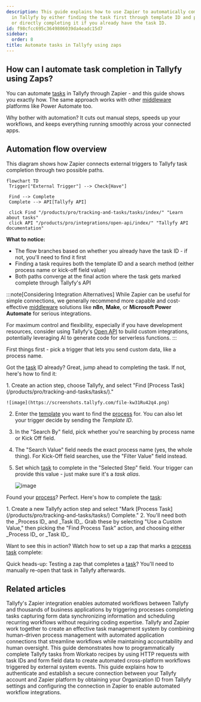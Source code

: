 ```yaml
---
description: This guide explains how to use Zapier to automatically complete tasks
  in Tallyfy by either finding the task first through template ID and process name
  or directly completing it if you already have the task ID.
id: f98cfcc695c3649806039da4eadc15d7
sidebar:
  order: 8
title: Automate tasks in Tallyfy using zaps
---
```



## How can I automate task completion in Tallyfy using Zaps?

You can automate [tasks](/products/pro/tracking-and-tasks/tasks/) in Tallyfy through Zapier - and this guide shows you exactly how. The same approach works with other [middleware](/products/pro/integrations/middleware/) platforms like Power Automate too.

Why bother with automation? It cuts out manual steps, speeds up your workflows, and keeps everything running smoothly across your connected apps.

## Automation flow overview

This diagram shows how Zapier connects external triggers to Tallyfy task completion through two possible paths.

```mermaid
flowchart TD
 Trigger["External Trigger"] --> Check{Have"]
 
 Find --> Complete
 Complete --> API[Tallyfy API]
 
 click Find "/products/pro/tracking-and-tasks/tasks/index/" "Learn about tasks"
 click API "/products/pro/integrations/open-api/index/" "Tallyfy API documentation"
```

**What to notice:**
- The flow branches based on whether you already have the task ID - if not, you'll need to find it first
- Finding a task requires both the template ID and a search method (either process name or kick-off field value)
- Both paths converge at the final action where the task gets marked complete through Tallyfy's API

:::note[Considering Integration Alternatives]
While Zapier can be useful for simple connections, we generally recommend more capable and cost-effective [middleware](/products/pro/integrations/middleware/) solutions like **n8n**, **Make**, or **Microsoft Power Automate** for serious integrations.

For maximum control and flexibility, especially if you have development resources, consider using Tallyfy's [Open API](/products/pro/integrations/open-api/) to build custom integrations, potentially leveraging AI to generate code for serverless functions.
:::

First things first - pick a trigger that lets you send custom data, like a process name.

Got the [task](/products/pro/tracking-and-tasks/tasks/) ID already? Great, jump ahead to completing the task. If not, here's how to find it:

<Steps>
1. Create an action step, choose Tallyfy, and select "Find [Process Task](/products/pro/tracking-and-tasks/tasks/)."

    ![image](https://screenshots.tallyfy.com/file-kw31Ru42q4.png)
2. Enter the [template](/products/pro/documenting/templates/) you want to find the [process](/products/pro/tracking-and-tasks/processes/) for. You can also let your trigger decide by sending the _Template ID_.
3. In the "Search By" field, pick whether you're searching by process name or Kick Off field.
4. The "Search Value" field needs the exact process name (yes, the whole thing). For Kick-Off field searches, use the "Filter Value" field instead.
5. Set which [task](/products/pro/tracking-and-tasks/tasks/) to complete in the "Selected Step" field. Your trigger can provide this value - just make sure it's a _task alias_.

    ![image](https://screenshots.tallyfy.com/file-Ib1LU2sgAY.png)
</Steps>

Found your [process](/products/pro/tracking-and-tasks/processes/)? Perfect. Here's how to complete the [task](/products/pro/tracking-and-tasks/tasks/):

<Steps>
1. Create a new Tallyfy action step and select "Mark [Process Task](/products/pro/tracking-and-tasks/tasks/) Complete."
2. You'll need both the _Process ID_ and _Task ID_. Grab these by selecting "Use a Custom Value," then picking the "Find Process Task" action, and choosing either _Process ID_ or _Task ID_.
</Steps>

Want to see this in action? Watch how to set up a zap that marks a [process task](/products/pro/tracking-and-tasks/tasks/) complete:

<lite-vimeo videoid="326754823"></lite-vimeo>

Quick heads-up: Testing a zap that completes a [task](/products/pro/tracking-and-tasks/tasks/)? You'll need to manually re-open that task in Tallyfy afterwards.


## Related articles
<CardGrid>
<LinkTitleCard header="<b>Middleware > Zapier</b>" href="/products/pro/integrations/middleware/zapier/" > Tallyfy's Zapier integration enables automated workflows between Tallyfy and thousands of business applications by triggering processes completing tasks capturing form data synchronizing information and scheduling recurring workflows without requiring coding expertise. </LinkTitleCard>
<LinkTitleCard header="<b>Zapier > Tallyfy and Zapier</b>" href="/products/pro/integrations/middleware/zapier/how-can-i-improve-task-management-with-tallyfy/" > Tallyfy and Zapier work together to create an effective task management system by combining human-driven process management with automated application connections that streamline workflows while maintaining accountability and human oversight. </LinkTitleCard>
<LinkTitleCard header="<b>Workato > Complete Tallyfy tasks from Workato</b>" href="/products/pro/integrations/middleware/workato/how-to-complete-tallyfy-tasks-from-workato/" > This guide demonstrates how to programmatically complete Tallyfy tasks from Workato recipes by using HTTP requests with task IDs and form field data to create automated cross-platform workflows triggered by external system events. </LinkTitleCard>
<LinkTitleCard header="<b>Zapier > Connect Tallyfy to Zapier</b>" href="/products/pro/integrations/middleware/zapier/how-to-connect-your-tallyfy-account-to-zapier/" > This guide explains how to authenticate and establish a secure connection between your Tallyfy account and Zapier platform by obtaining your Organization ID from Tallyfy settings and configuring the connection in Zapier to enable automated workflow integrations. </LinkTitleCard>
</CardGrid>